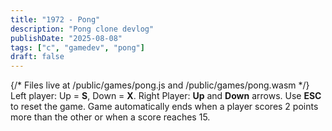 ```yaml
---
title: "1972 - Pong"
description: "Pong clone devlog"
publishDate: "2025-08-08"
tags: ["c", "gamedev", "pong"]
draft: false
---
```



{/* Files live at /public/games/pong.js and /public/games/pong.wasm */}
<BanjoGame client:load game="pong">
Left player: Up = **S**, Down = **X**.
Right Player: **Up** and **Down** arrows.
Use **ESC** to reset the game.
Game automatically ends when a player scores 2 points more than the other or when a score reaches 15.
</BanjoGame>
